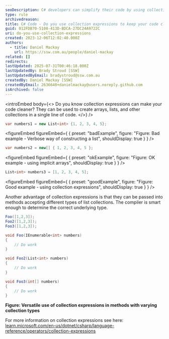 ```yaml
---
seoDescription: C# developers can simplify their code by using collection expressions to create arrays, lists, and other collections in a single line of code.
type: rule
archivedreason:
title: C# Code - Do you use collection expressions to keep your code clean?
guid: 012FDB70-5108-413D-BDCA-27DC24A9722C
uri: do-you-use-collection-expressions
created: 2023-12-06T12:02:40.000Z
authors:
  - title: Daniel Mackay
    url: https://ssw.com.au/people/daniel-mackay
related: []
redirects:
lastUpdated: 2025-07-31T00:46:18.000Z
lastUpdatedBy: Brady Stroud [SSW]
lastUpdatedByEmail: bradystroud@ssw.com.au
createdBy: Daniel Mackay [SSW]
createdByEmail: 2636640+danielmackay@users.noreply.github.com
isArchived: false
---
```


<introEmbed
  body={<>
Do you know collection expressions can make your code cleaner? They can be used to create arrays, lists, and other collections in a single line of code.
  </>}
/>
```cs
var numbers1 = new List<int> {1, 2, 3, 4, 5};
```

<figureEmbed figureEmbed={ {
  preset: "badExample",
  figure: "Figure: Bad example - Verbose way of constructing a list",
  shouldDisplay: true
} } />


```cs
var numbers2 = new[] { 1, 2, 3, 4, 5 };
```

<figureEmbed figureEmbed={ {
  preset: "okExample",
  figure: "Figure: OK example - using implicit arrays",
  shouldDisplay: true
} } />


```cs
List<int> numbers3 = [1, 2, 3, 4, 5];
```

<figureEmbed figureEmbed={ {
  preset: "goodExample",
  figure: "Figure: Good example - using collection expressions",
  shouldDisplay: true
} } />


Another advantage of collection expressions is that they can be passed into methods accepting different types of list collections. The compiler is smart enough to determine the correct underlying type.

```cs
Foo([1,2,3]);
Foo2([1,2,3]);
Foo3([1,2,3]);

void Foo(IEnumerable<int> numbers)
{
    // Do work
}

void Foo2(List<int> numbers)
{
    // Do work
}

void Foo3(int[] numbers)
{
    // Do work
}
```

**Figure: Versatile use of collection expressions in methods with varying collection types**

For more information on collection expressions see here: [learn.microsoft.com/en-us/dotnet/csharp/language-reference/operators/collection-expressions](https://learn.microsoft.com/en-us/dotnet/csharp/language-reference/operators/collection-expressions?WT.mc_id=DT-MVP-33518)
